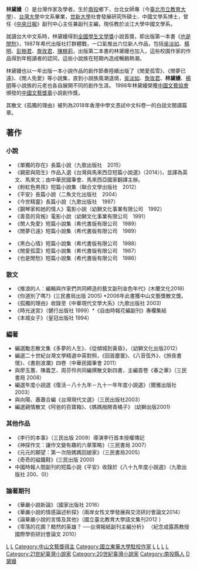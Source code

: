 {{expand|time=2011-06-15T11:55:26+00:00}}
{{unreferenced|time=2011-06-15T11:55:26+00:00}}
'''林黛嫚'''（{{bd|1962年|11月1日}}）是台灣作家及學者。生於[[南投縣|南投]]鄉下，台北女師專（今[[臺北市立教育大學|臺北市立教育大學]]）、[[台灣大學|台灣大學]]中文系畢業，[[世新大學|世新大學]]社會發展研究所碩士、中國文學系博士，曾任《[[中央日報|中央日報]]》副刊中心主任兼副刊主編，現任教於淡江大學中國文學系。

就讀台大中文系時，林黛嫚得到[[全國學生文學獎|全國學生文學獎]]小說首獎，即出版第一本書《[[也是閒愁|也是閒愁]]》，1987年希代出版社打群體戰，一口氣推出六位新人作品，包括[[吳淡如|吳淡如]]、[[楊明|楊明]]、[[彭樹君|彭樹君]]、[[詹玫君|詹玫君]]、[[陳稼莉|陳稼莉]]，出版第二本書的林黛嫚也加入，這些校園作家的作品得到年輕讀者的認同，這些小說族在短期內造成暢銷熱潮。

林黛嫚也以一年出版一本小說作品的創作節奏陸續出版了《閒愛孤雪》、《閒夢已遠》、《閒人免愛》等小說集，直到小說族風潮退燒，[[吳淡如|吳淡如]]、[[詹玫君|詹玫君]]、'''林黛嫚'''、[[楊明|楊明]]等小說族的元老也各自展開不同的創作生涯。
1998年林黛嫚榮獲[[中國文藝協會|中國文藝協會]]頒發的[[中國文藝獎章|中國文藝獎章]]小說創作獎。

其散文《孤獨的理由》被列為2018年香港中學文憑試中文科卷一的白話文閱讀篇章。

== 著作 ==
=== 小說 ===
* 《單獨的存在》長篇小說（九歌出版社　2015）
* 《親密與陌生》作品入選《台灣與馬來西亞短篇小說選》（2014）)，並譯為英文、馬來文；由中華民國筆會、馬來西亞國家翻譯主辦。
* 《粉紅色男孩》短篇小說集（聯合文學出版社　2012）
* 《平安》長篇小說（二魚文化出版社　2004）
* 《今世精靈》長篇小說（九歌出版社　1997）
* 《鋼琴家和她的情人》電影小說（幼獅文化事業有限公司　1992）
* 《善意的背叛》電影小說（幼獅文化事業有限公司　1991）
* 《閒人免愛》短篇小說集（希代書版有限公司　1989）
* 《閒夢已遠》短篇小說集（希代書版有限公司　1989）

* 《黑白心情》短篇小說集（希代書版有限公司　1988）
* 《閒愛孤雲》短篇小說集（希代書版有限公司　1987）
* 《也是閒愁》短篇小說集（希代書版有限公司　1986）

=== 散文 ===
* 《推浪的人：編輯與作家們共同締造的藝文副刊金色年代》(木蘭文化2016)
* 《你道別了嗎?》(三民書局出版 2005) *2006年此書獲中山文藝獎散文獎。
* 《孤獨的理由》收錄至《中華現代文學大系》(九歌出版社 2003)
* 《時光迷宮》（健行出版社 1999）*《自由時報花編副刊》專欄集結
* 《本城女子》（皇冠出版社 1994）

=== 編著 ===
* 編選勵志散文集《多夢的人生》、《從傾城到黃昏》，（幼獅文化出版2012）
* 編選二十世紀台灣文學精選中英對照，《回首塵寰》、《八音弦外》、《旅夜書懷》、《書劍波瀾》四卷（中華民國筆會 2011）
* 與廖玉蕙、陳義芝、周芬伶共同編撰散文新四書，主編首卷《春之華》（三民書局 2008）
* 編選年度小說選《復活－八十九年－九十一年年度小說選》（爾雅出版社2003）
* 與向陽、蕭蕭合編《台灣現代文選》（三民出版社2003）
* 編選親情散文《阿爸的百寶箱》、《媽媽撥開青橘子》 (幼獅出版2001)

=== 其他作品 ===
* 《李行的本事》（三民出版 2009）導演李行首本授權傳記
* 《神探作文：讓作文變有趣的六章策略》（三民書局 2007）
* 《元元的願望：第一次陪媽媽回娘家》（三民書局2005）
* 《奇奇的磁鐵鞋》(三民出版 2000)
* 中國時報人間副刊的短篇小說《平安》收錄於《八十九年度小說選》（九歌出版社 200、0)）

=== 論著期刊 ===
* 《華嚴小說新論》（國家出版社 2016）
* 《華嚴小說的情感論述析探》（兩岸女性文學發展與交流研討會論文2014）
* 《論華嚴小說的言情及其他》（國立臺北教育大學語文集刊2012 ）
* 《零落的花圃？黯然的英雄？ ──台灣報紙副刊主編分析》 （紀念成露茜教授國際學術研討會論文 2010）

[[Category:臺灣散文作家|L]]
[[Category:臺灣女性小說家|L]]
[[Category:中山文藝獎得主|Category:中山文藝獎得主]]
[[Category:國立東華大學駐校作家|Category:國立東華大學駐校作家]]
[[Category:國立臺北教育大學教授|L]]
[[Category:世新大學教授|L]]
[[Category:國立臺灣大學文學院校友|L]]
[[Category:臺北市立教育大學校友|L]]
[[Category:21世紀臺灣小說家|Category:21世紀臺灣小說家]]
[[Category:20世紀臺灣小說家|Category:20世紀臺灣小說家]]
[[Category:南投縣人|Category:南投縣人]]
[[Category:林姓|D黛嫚]]